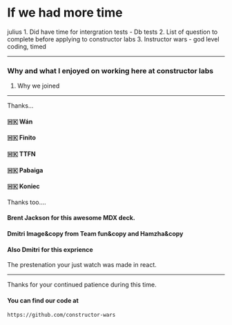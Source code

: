 
# If we had more time



<Notes>
  julius
1. Did have time for intergration tests - Db tests
2. List of question to complete before applying to constructor labs
3. Instructor wars - god level coding, timed
</Notes>

---

### Why and what I enjoyed on working here at constructor labs

<Notes>

1. Why we joined

</Notes>

---
Thanks...

#### 🇭🇰 Wán
#### 🇭🇰 Finito
#### 🇭🇰 TTFN
#### 🇭🇰 Pabaiga
#### 🇭🇰 Koniec


Thanks too....
#### Brent Jackson for this awesome MDX deck.

#### Dmitri Image&copy from Team fun&copy and Hamzha&copy

#### Also Dmitri for this exprience

<Notes>
 The prestenation your just watch was made in react.
</Notes>

---

Thanks for your continued patience during this time.

#### You can find our code at 

<GoLogoGithub size='3em'/>  

`https://github.com/constructor-wars`